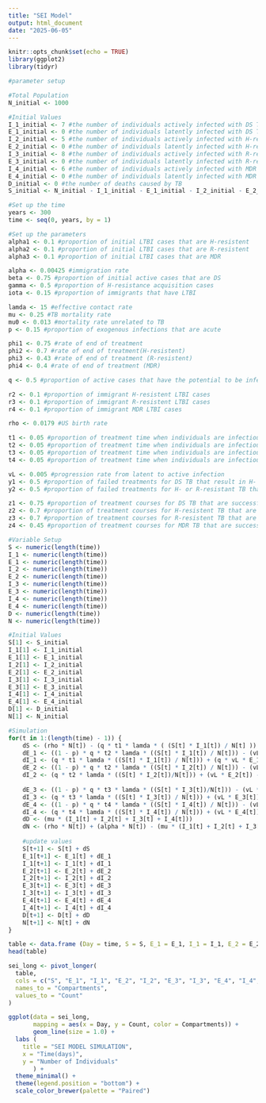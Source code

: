 ```yaml
---
title: "SEI Model"
output: html_document
date: "2025-06-05"
---
```


```r
knitr::opts_chunk$set(echo = TRUE)
library(ggplot2)
library(tidyr)
```

```r
#parameter setup

#Total Population
N_initial <- 1000

#Initial Values
I_1_initial <- 7 #the number of individuals actively infected with DS TB
E_1_initial <- 0 #the number of individuals latently infected with DS TB
I_2_initial <- 5 #the number of individuals actively infected with H-resistent TB
E_2_initial <- 0 #the number of individuals latently infected with H-resistent TB
I_3_initial <- 8 #the number of individuals actively infected with R-resistent TB
E_3_initial <- 0 #the number of individuals latently infected with R-resistent TB
I_4_initial <- 6 #the number of individuals actively infected with MDR TB
E_4_initial <- 0 #the number of individuals latently infected with MDR TB
D_initial <- 0 #the number of deaths caused by TB
S_initial <- N_initial - I_1_initial - E_1_initial - I_2_initial - E_2_initial - I_3_initial - E_3_initial - I_4_initial - E_4_initial - D_initial #everyone else is susceptible

#Set up the time
years <- 300
time <- seq(0, years, by = 1)

#Set up the parameters
alpha1 <- 0.1 #proportion of initial LTBI cases that are H-resistent
alpha2 <- 0.1 #proportion of initial LTBI cases that are R-resistent
alpha3 <- 0.1 #proportion of initial LTBI cases that are MDR

alpha <- 0.00425 #immigration rate
beta <- 0.75 #proportion of initial active cases that are DS
gamma <- 0.5 #proportion of H-resistance acquisition cases
iota <- 0.15 #proportion of immigrants that have LTBI

lamda <- 15 #effective contact rate
mu <- 0.25 #TB mortality rate
mu0 <- 0.013 #mortality rate unrelated to TB
p <- 0.15 #proportion of exogenous infections that are acute

phi1 <- 0.75 #rate of end of treatment
phi2 <- 0.7 #rate of end of treatment(H-resistent)
phi3 <- 0.43 #rate of end of treatment (R-resistent)
phi4 <- 0.4 #rate of end of treatment (MDR)

q <- 0.5 #proportion of active cases that have the potential to be infectious

r2 <- 0.1 #proportion of immigrant H-resistent LTBI cases
r3 <- 0.1 #proportion of immigrant R-resistent LTBI cases
r4 <- 0.1 #proportion of immigrant MDR LTBI cases

rho <- 0.0179 #US birth rate

t1 <- 0.05 #proportion of treatment time when individuals are infectious (DS)
t2 <- 0.05 #proportion of treatment time when individuals are infectious (H-resistent)
t3 <- 0.05 #proportion of treatment time when individuals are infectious (R-resistent)
t4 <- 0.05 #proportion of treatment time when individuals are infectious (MDR)

vL <- 0.005 #progression rate from latent to active infection
y1 <- 0.5 #proportion of failed treatments for DS TB that result in H- or R- resistance
y2 <- 0.5 #proportion of failed treatments for H- or R-resistant TB that result in MDR

z1 <- 0.75 #proportion of treatment courses for DS TB that are successful
z2 <- 0.7 #proportion of treatment courses for H-resistent TB that are successful
z3 <- 0.7 #proportion of treatment courses for R-resistent TB that are successful
z4 <- 0.45 #proportion of treatment courses for MDR TB that are successful
```

```r
#Variable Setup
S <- numeric(length(time))
I_1 <- numeric(length(time))
E_1 <- numeric(length(time))
I_2 <- numeric(length(time))
E_2 <- numeric(length(time))
I_3 <- numeric(length(time))
E_3 <- numeric(length(time))
I_4 <- numeric(length(time))
E_4 <- numeric(length(time))
D <- numeric(length(time))
N <- numeric(length(time))

#Initial Values 
S[1] <- S_initial
I_1[1] <- I_1_initial
E_1[1] <- E_1_initial
I_2[1] <- I_2_initial
E_2[1] <- E_2_initial
I_3[1] <- I_3_initial
E_3[1] <- E_3_initial
I_4[1] <- I_4_initial
E_4[1] <- E_4_initial
D[1] <- D_initial
N[1] <- N_initial
```

```r
#Simulation
for(t in 1:(length(time) - 1)) {
    dS <- (rho * N[t]) - (q * t1 * lamda * ( (S[t] * I_1[t]) / N[t] ))  - (q * t2 * lamda * ( (S[t] * I_2[t]) / N[t]) ) - (q * t3 * lamda * ( (S[t] * I_3[t]) / N[t]) ) - (q * t4 * lamda * ( (S[t] * I_4[t]) / N[t]) ) + ( z1 * phi1 * I_1[t] ) + ( z2 * phi2 * I_2[t] ) + ( z3 * phi3 * I_3[t] )
    dE_1 <- ((1 - p) * q * t2 * lamda * ((S[t] * I_1[t]) / N[t])) - (vL * E_1[t]) + ((1 - y1) * (1 - z1) * phi1 * I_1[t]) + (iota * alpha * (1 - r2 - r3 - r4) * N[t]) - (mu0 * E_1[t])
    dI_1 <- (q * t1 * lamda * ((S[t] * I_1[t]) / N[t])) + (q * vL * E_1[t]) - (phi1 * I_1[t]) - (mu0 * I_1[t]) - (mu * I_1[t])
    dE_2 <- ((1 - p) * q * t2 * lamda * ((S[t] * I_2[t]) / N[t])) - (vL * E_2[t]) + ((1 - y2) * (1 - z2) * phi2 * I_2[t]) + (gamma * (1 - z1) * y1 * phi1 * I_1[t]) + (iota * alpha * r2 * N[t]) - (mu0 * E_2[t])
    dI_2 <- (q * t2 * lamda * ((S[t] * I_2[t])/N[t])) + (vL * E_2[t]) - (phi2 * I_2[t]) - (mu0 * I_2[t]) - (mu * I_2[t])
             
    dE_3 <- ((1 - p) * q * t3 * lamda * ((S[t] * I_3[t])/N[t])) - (vL * E_3[t]) + ((1 - y2) * (1 - z3) * phi3 * I_3[t]) + ((1 - gamma) * (1 - z1) * y1 * phi1 * I_1[t]) + (iota * alpha * r3 * N[t]) - (mu0 * E_3[t])
    dI_3 <- (q * t3 * lamda * ((S[t] * I_3[t]) / N[t])) + (vL * E_3[t]) - (phi3 * I_3[t]) - (mu0 * I_3[t]) - (mu * I_3[t])
    dE_4 <- ((1 - p) * q * t4 * lamda * ((S[t] * I_4[t]) / N[t])) - (vL * E_4[t]) + ((1 - z2) * y2 * phi2 * I_2[t]) + ((1 - z3) * y2 * phi3 * I_3[t]) + ((1 - z4) * phi4 * I_4[t]) + (iota * alpha * r4 * N[t]) - (mu0 * E_4[t])
    dI_4 <- (q * t4 * lamda * ((S[t] * I_4[t]) / N[t])) + (vL * E_4[t]) - (phi4 * I_4[t]) - (mu0 * I_4[t]) - (mu * I_4[t])
    dD <- (mu * (I_1[t] + I_2[t] + I_3[t] + I_4[t]))
    dN <- (rho * N[t]) + (alpha * N[t]) - (mu * (I_1[t] + I_2[t] + I_3[t] + I_4[t])) - (mu0 * N[t])
    
    #update values
    S[t+1] <- S[t] + dS
    E_1[t+1] <- E_1[t] + dE_1
    I_1[t+1] <- I_1[t] + dI_1
    E_2[t+1] <- E_2[t] + dE_2
    I_2[t+1] <- I_2[t] + dI_2
    E_3[t+1] <- E_3[t] + dE_3
    I_3[t+1] <- I_3[t] + dI_3
    E_4[t+1] <- E_4[t] + dE_4 
    I_4[t+1] <- I_4[t] + dI_4
    D[t+1] <- D[t] + dD
    N[t+1] <- N[t] + dN
}

table <- data.frame (Day = time, S = S, E_1 = E_1, I_1 = I_1, E_2 = E_2, I_2 = I_2, E_3 = E_3, I_3 = I_3, E_4 = E_4, I_4 = I_4, D = D, N = N)
head(table)
```


```r

sei_long <- pivot_longer(
  table,
  cols = c("S", "E_1", "I_1", "E_2", "I_2", "E_3", "I_3", "E_4", "I_4", "D", "N"),
  names_to = "Compartments",
  values_to = "Count"
)

ggplot(data = sei_long,
       mapping = aes(x = Day, y = Count, color = Compartments)) + 
       geom_line(size = 1.0) +
  labs (
    title = "SEI MODEL SIMULATION",
    x = "Time(days)",
    y = "Number of Individuals"
       ) + 
  theme_minimal() +
  theme(legend.position = "bottom") +
  scale_color_brewer(palette = "Paired")

```

